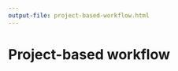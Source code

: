 ```yaml
---
output-file: project-based-workflow.html
---
```


# Project-based workflow {#sec-project-based-workflow}


